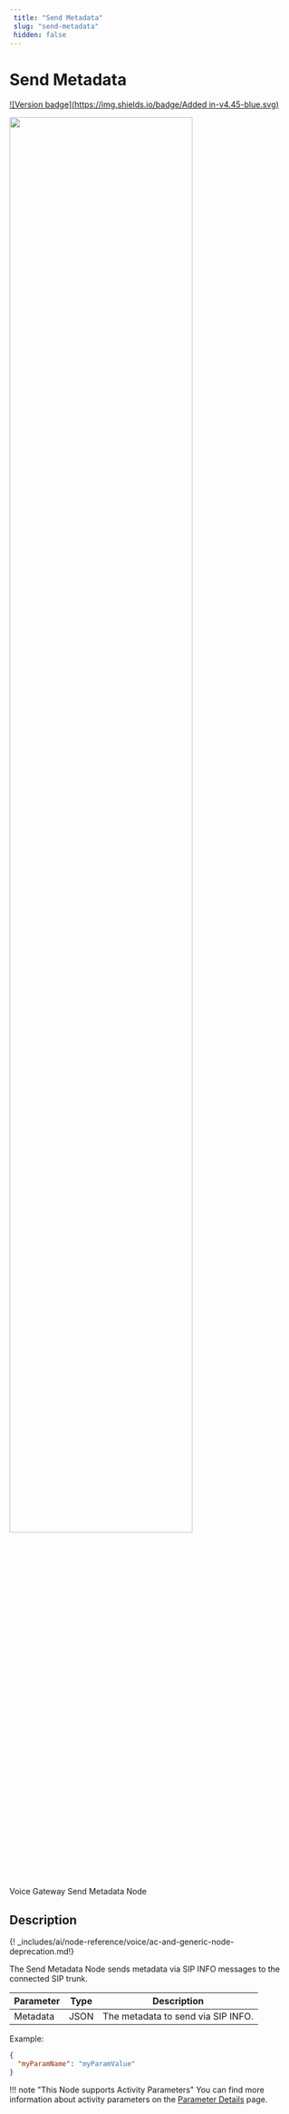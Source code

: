 ```yaml
---
 title: "Send Metadata" 
 slug: "send-metadata" 
 hidden: false 
---
```


# Send Metadata

[![Version badge](https://img.shields.io/badge/Added in-v4.45-blue.svg)](../../../../../release-notes/4.45.md)

<Frame>
  <img class="image-center" src="../../../../../../_assets/ai/build/node-reference/generic-voice/send-metadata.png" width="80%" />
  <figcaption>Voice Gateway Send Metadata Node</figcaption>
</Frame>

## Description

{! _includes/ai/node-reference/voice/ac-and-generic-node-deprecation.md!}

The Send Metadata Node sends metadata via SIP INFO messages to the connected SIP trunk.

| Parameter | Type | Description                        |
|-----------|------|------------------------------------|
| Metadata | JSON | The metadata to send via SIP INFO. |

Example:

```json
{
  "myParamName": "myParamValue"
}
```

!!! note "This Node supports Activity Parameters"
    You can find more information about activity parameters on the [Parameter Details](../voice-gateway/parameter-details.md) page.